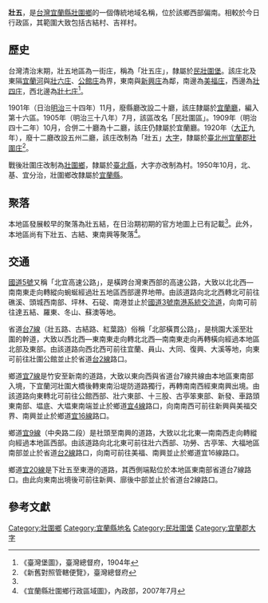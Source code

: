 {{noteTA
|1 = zh-cn:庄; zh-hk:庄; zh-tw:庄;
}}
'''壯五'''，是[[台灣|台灣]][[宜蘭縣|宜蘭縣]][[壯圍鄉|壯圍鄉]]的一個傳統地域名稱，位於該鄉西部偏南。相較於今日行政區，其範圍大致包括古結村、吉祥村。

==歷史==
台灣清治末期，壯五地區為一街庄，稱為「壯五庄」，隸屬於[[民壯圍堡|民壯圍堡]]。該庄北及東隔[[宜蘭河|宜蘭河]]與[[壯六庄|壯六庄]]、[[公館_(宜蘭縣)|公館庄]]為界，東南與[[新興_(宜蘭縣壯圍鄉)|新興庄]]為鄰，南邊為[[美福庄|美福庄]]，西邊為[[壯四庄|壯四庄]]，西北邊為[[壯七庄|壯七庄]]<ref name="臺灣堡圖">《臺灣堡圖》，臺灣總督府，1904年</ref>。

1901年（日治[[明治|明治]]三十四年）11月，廢縣廳改設二十廳，該庄隸屬於[[宜蘭廳|宜蘭廳]]，編入第十六區。1905年（明治三十八年）7月，該區改名「民壯圍區」。1909年（明治四十二年）10月，合併二十廳為十二廳，該庄仍隸屬於宜蘭廳。1920年（[[大正|大正]]九年），廢十二廳改設五州二廳，該庄改制為「壯五」[[大字|大字]]，隸屬於[[臺北州|臺北州]][[宜蘭郡|宜蘭郡]][[壯圍庄|壯圍庄]]<ref>《新舊對照管轄便覽》，臺灣總督府</ref>。

戰後壯圍庄改制為[[壯圍鄉|壯圍鄉]]，隸屬於[[臺北縣|臺北縣]]，大字亦改制為村。1950年10月，北、基、宜分治，壯圍鄉改隸屬於[[宜蘭縣|宜蘭縣]]。

==聚落==
本地區發展較早的聚落為壯五結，在日治期初期的官方地圖上已有記載<ref name="臺灣堡圖"/>。此外，本地區尚有下壯五、古結、東南興等聚落<ref>《宜蘭縣壯圍鄉行政區域圖》，內政部，2007年7月</ref>。

==交通==
[[蔣渭水高速公路|國道5號]]又稱「北宜高速公路」，是橫跨台灣東西部的高速公路，大致以北北西—南南東走向轉縱向蜿蜒經過壯五地區西部邊界地帶。由該道路向北北西轉北可前往礁溪、頭城西南部、坪林、石碇、南港並止於[[福爾摩沙高速公路|國道3號]][[南港系統交流道|南港系統交流道]]，向南可前往達五結、羅東、冬山、蘇澳等地。

省道[[台7線|台7線]]（壯五路、古結路、紅葉路）俗稱「北部橫貫公路」，是桃園大溪至壯圍的幹道，大致以西北西—東南東走向轉北北西—南南東走向再轉橫向經過本地區北部及東部。由該道路向西北西可前往宜蘭、員山、大同、復興、大溪等地，向東可前往壯圍公館並止於省道[[台2線|台2線]]路口。

鄉道[[宜7線|宜7線]]是竹安至新南的道路，大致以東向西與省道台7線共線由本地區東南部入境，下宜蘭河壯圍大橋後轉東南沿堤防道路獨行，再轉南南西經東南興出境。由該道路向東轉北可前往公館西部、壯六東部、十三股、古亭笨東部、新發、車路頭東南部、塭底、大塭東南端並止於鄉道[[宜4線|宜4線]]路口，向南南西可前往新興與美福交界、南興並止於鄉道[[宜16線|宜16線]]路口。

鄉道[[宜9線|宜9線]]（中央路二段）是社頭至南興的道路，大致以北北東—南南西走向轉縱向經過本地區西部。由該道路向北北東可前往壯六西部、功勞、古亭笨、大福地區南部並止於省道[[台2線|台2線]]路口，向南可前往美福、南興並止於鄉道宜16線路口。

鄉道[[宜20線|宜20線]]是下壯五至東港的道路，其西側端點位於本地區東南部省道台7線路口。由此向東南出境後可前往新興、廍後中部並止於省道台2線路口。

== 參考文獻 ==
{{reflist}}

{{宜蘭郡}}

[[Category:壯圍鄉|Category:壯圍鄉]]
[[Category:宜蘭縣地名|Category:宜蘭縣地名]]
[[Category:民壯圍堡|Category:民壯圍堡]]
[[Category:宜蘭郡大字|Category:宜蘭郡大字]]